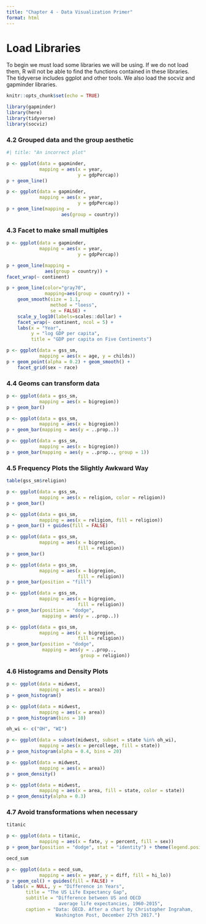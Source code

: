 ```yaml
---
title: "Chapter 4 - Data Visualization Primer"
format: html
---
```

# Load Libraries

To begin we must load some libraries we will be using. If we do not load them, R will not be able to find the functions contained in these libraries. The tidyverse includes ggplot and other tools. We also load the socviz and gapminder libraries.

```r
knitr::opts_chunk$set(echo = TRUE)

library(gapminder)
library(here)
library(tidyverse)
library(socviz)
```


### 4.2 Grouped data and the group aesthetic

```r
#| title: "An incorrect plot"

p <- ggplot(data = gapminder,
            mapping = aes(x = year,
                          y = gdpPercap))
p + geom_line()       
```

```r
p <- ggplot(data = gapminder,
            mapping = aes(x = year,
                          y = gdpPercap))
p + geom_line(mapping = 
                    aes(group = country))       
```


### 4.3 Facet to make small multiples 

```r
p <- ggplot(data = gapminder,
            mapping = aes(x = year,
                          y = gdpPercap))

p + geom_line(mapping =  
              aes(group = country)) + 
facet_wrap(~ continent)      
```

```r
p + geom_line(color="gray70",
              mapping=aes(group = country)) +
    geom_smooth(size = 1.1,
                method = "loess",
                se = FALSE) +
    scale_y_log10(labels=scales::dollar) +
    facet_wrap(~ continent, ncol = 5) +
    labs(x = "Year",
         y = "log GDP per capita",
         title = "GDP per capita on Five Continents")      
```


```r

p <- ggplot(data = gss_sm,
            mapping = aes(x = age, y = childs))
p + geom_point(alpha = 0.2) + geom_smooth() +
    facet_grid(sex ~ race)

```

### 4.4 Geoms can transform data

```r

p <- ggplot(data = gss_sm,
            mapping = aes(x = bigregion))
p + geom_bar()

```

```r

p <- ggplot(data = gss_sm,
            mapping = aes(x = bigregion))
p + geom_bar(mapping = aes(y = ..prop..))

```

```r

p <- ggplot(data = gss_sm,
            mapping = aes(x = bigregion))
p + geom_bar(mapping = aes(y = ..prop.., group = 1)) 


```

### 4.5 Frequency Plots the Slightly Awkward Way

```r

table(gss_sm$religion)

```

```r


p <- ggplot(data = gss_sm,
            mapping = aes(x = religion, color = religion))
p + geom_bar()

p <- ggplot(data = gss_sm,
            mapping = aes(x = religion, fill = religion))
p + geom_bar() + guides(fill = FALSE)

```

```r

p <- ggplot(data = gss_sm,
            mapping = aes(x = bigregion, 
                          fill = religion))
p + geom_bar()

```

```r
p <- ggplot(data = gss_sm,
            mapping = aes(x = bigregion, 
                          fill = religion))
p + geom_bar(position = "fill")      
```

```r
p <- ggplot(data = gss_sm,
            mapping = aes(x = bigregion, 
                          fill = religion))
p + geom_bar(position = "dodge",
             mapping = aes(y = ..prop..))      
```


```r
p <- ggplot(data = gss_sm,
            mapping = aes(x = bigregion, 
                          fill = religion))
p + geom_bar(position = "dodge",
             mapping = aes(y = ..prop.., 
                           group = religion))       
```

### 4.6 Histograms and Density Plots 

```r

p <- ggplot(data = midwest,
            mapping = aes(x = area))
p + geom_histogram()

p <- ggplot(data = midwest,
            mapping = aes(x = area))
p + geom_histogram(bins = 10)

```


```r

oh_wi <- c("OH", "WI")

p <- ggplot(data = subset(midwest, subset = state %in% oh_wi),
            mapping = aes(x = percollege, fill = state))
p + geom_histogram(alpha = 0.4, bins = 20)

```


```r

p <- ggplot(data = midwest,
            mapping = aes(x = area))
p + geom_density()


```

```r


p <- ggplot(data = midwest,
            mapping = aes(x = area, fill = state, color = state))
p + geom_density(alpha = 0.3)

```

### 4.7 Avoid transformations when necessary


```r

titanic

```

```r

p <- ggplot(data = titanic,
            mapping = aes(x = fate, y = percent, fill = sex))
p + geom_bar(position = "dodge", stat = "identity") + theme(legend.position = "top")

```


```r

oecd_sum

```

```r

p <- ggplot(data = oecd_sum,
            mapping = aes(x = year, y = diff, fill = hi_lo))
p + geom_col() + guides(fill = FALSE) +
  labs(x = NULL, y = "Difference in Years",
       title = "The US Life Expectancy Gap",
       subtitle = "Difference between US and OECD
                   average life expectancies, 1960-2015",
       caption = "Data: OECD. After a chart by Christopher Ingraham,
                  Washington Post, December 27th 2017.")

```
